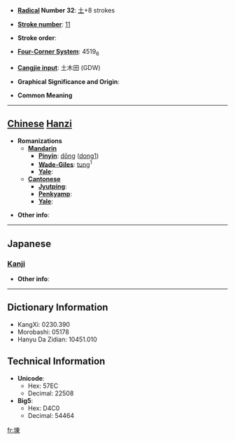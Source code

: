 * '''[[Wiktionary:Chinese radical index| Radical]] Number 32''': [[Wiktionary:Chinese radical index 土|土]]+8 strokes

* '''[[Wiktionary:Chinese total strokes index|Stroke number]]''': [[Wiktionary:Chinese total strokes index 11|11]]

* '''Stroke order''': 

* '''[[Wiktionary:Chinese four corner index|Four-Corner System]]''': 4519<sub>6</sub>

* '''[[Wiktionary:Chinese Cangjie index|Cangjie input]]''': 土木田 (GDW)

* '''Graphical Significance and Origin''': 

* '''Common Meaning'''

----

== [[Chinese]] [[Hanzi]] ==

* '''Romanizations'''
** '''[[Mandarin]]'''
*** '''[[Pinyin]]''': [[dōng]] ([[dong1]])
*** '''[[Wade-Giles]]''': [[tung]]<sup>1</sup>
*** '''[[Yale]]''': 
** '''[[Cantonese]]'''
*** '''[[Jyutping]]''':
*** '''[[Penkyamp]]''': 
*** '''[[Yale]]''': 

* '''Other info''': 

----

==Japanese==
===[[Kanji]]===
{{kanji|on readings=[[とう]] (tō), [[つ]] (tsu)|kun readings=}}

* '''Other info''':  

----

== Dictionary Information ==

* KangXi: 0230.390
* Morobashi: 05178
* Hanyu Da Zidian: 10451.010

== Technical Information ==

* '''Unicode''':
** Hex: 57EC
** Decimal: 22508
* '''Big5''':
** Hex: D4C0
** Decimal: 54464

[[fr:埬]]